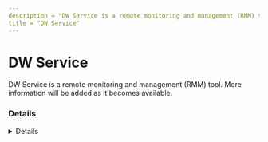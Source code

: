 ```yaml
---
description = "DW Service is a remote monitoring and management (RMM) tool. More information will be added as it becomes available."
title = "DW Service"
---
```




# DW Service

DW Service is a remote monitoring and management (RMM) tool. More information will be added as it becomes available.

### Details
<Details author={""}
         category={""}
         created={""}
         website={""}
         lastModified={"2/7/2024"}
         privileges={""}
         free={ "" }
         verification={""}
/>

#### Installation Paths
<Card code={ ["dwagent.exe", "dwagsvc.exe"] }/>





### Forensic Artifacts




#### Network Artifacts
<EuiSpacer size="xl"/>
<NetworkArtifactsTable data={ [{"Description": "Known remote domains", "Domains": ["*.dwservice.net"], "Ports": []}] }/>




### Detections
- Detects potential network activity of DW Service RMM tool
  - [Sigma Rule](https://github.com/magicsword-io/LOLRMM/blob/main/detections/sigma/dw_service_network_sigma.yml)
- Detects potential processes activity of DW Service RMM tool
  - [Sigma Rule](https://github.com/magicsword-io/LOLRMM/blob/main/detections/sigma/dw_service_processes_sigma.yml)

### References
- [https://news.dwservice.net/dwservice-security-infrastructure/](https://news.dwservice.net/dwservice-security-infrastructure/)

